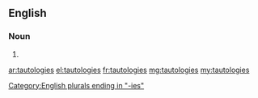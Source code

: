 ==English==

===Noun===
{{head|en}}

# {{plural of|tautology}}

[[Category:English plurals ending in "-ies"]]

[[ar:tautologies]]
[[el:tautologies]]
[[fr:tautologies]]
[[mg:tautologies]]
[[my:tautologies]]